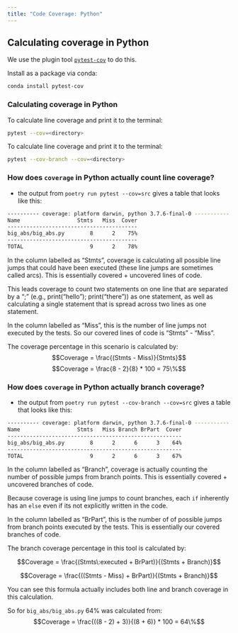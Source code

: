 ```yaml
---
title: "Code Coverage: Python"
---
```


## Calculating coverage in Python

We use the plugin  tool [`pytest-cov`](https://github.com/pytest-dev/pytest-cov) to do this.

Install as a package via conda:

```bash
conda install pytest-cov
```

### Calculating coverage in Python

To calculate line coverage and print it to the terminal:

```bash
pytest --cov=<directory>
```

To calculate line coverage and print it to the terminal:

```bash
pytest --cov-branch --cov=<directory>
```

### How does `coverage` in Python actually count line coverage?

- the output from `poetry run pytest --cov=src` gives a table that looks like this:

```sh
---------- coverage: platform darwin, python 3.7.6-final-0 -----------
Name                  Stmts   Miss  Cover
-----------------------------------------
big_abs/big_abs.py        8      2    75%
-----------------------------------------
TOTAL                     9      2    78%
```

In the column labelled as "Stmts", coverage is calculating all possible line jumps that could have been executed (these line jumps are sometimes called arcs). This is essentially covered + uncovered lines of code.

:::{.callout-note}
This leads coverage to count two statements on one line that are separated by a ";" (e.g., print("hello"); print("there")) as one statement, as well as calculating a single statement that is spread across two lines as one statement.
:::

In the column labelled as "Miss", this is the number of line jumps not executed by the tests.
So our covered lines of code is "Stmts" - "Miss".

The coverage percentage in this scenario is calculated by:
$$Coverage = \frac{(Stmts - Miss)}{Stmts}$$
$$Coverage = \frac{8 - 2}{8} * 100 = 75\%$$

### How does `coverage` in Python actually branch coverage?

- the output from `poetry run pytest --cov-branch --cov=src` gives a table that looks like this:

```sh
---------- coverage: platform darwin, python 3.7.6-final-0 -----------
Name                  Stmts   Miss Branch BrPart  Cover
-------------------------------------------------------
big_abs/big_abs.py        8      2      6      3    64%
-------------------------------------------------------
TOTAL                     9      2      6      3    67%
```

In the column labelled as "Branch", coverage is actually counting the number of possible jumps from branch points.
This is essentially covered + uncovered branches of code.

:::{.callout-note}
Because coverage is using line jumps to count branches, each `if` inherently has an `else` even if its not explicitly written in the code.
:::

In the column labelled as "BrPart", this is the number of of possible jumps from branch points executed by the tests.
This is essentially our covered branches of code.

The branch coverage percentage in this tool is calculated by:

$$Coverage = \frac{(Stmts\:executed + BrPart)}{(Stmts + Branch)}$$

$$Coverage = \frac{((Stmts - Miss) + BrPart)}{(Stmts + Branch)}$$

:::{.callout-note}
You can see this formula actually includes both line and branch coverage in this calculation.
:::

So for `big_abs/big_abs.py` 64% was calculated from:
$$Coverage = \frac{((8 - 2) + 3)}{(8 + 6)} * 100 = 64\%$$
